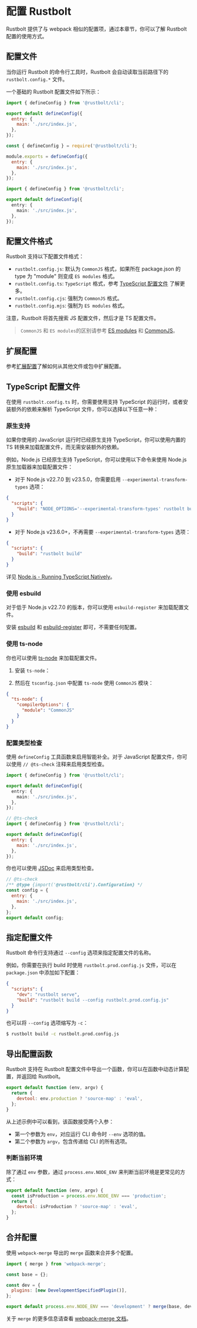 
# 配置 Rustbolt

Rustbolt 提供了与 webpack 相似的配置项，通过本章节，你可以了解 Rustbolt 配置的使用方式。

## 配置文件

当你运行 Rustbolt 的命令行工具时，Rustbolt 会自动读取当前路径下的 `rustbolt.config.*` 文件。

一个基础的 Rustbolt 配置文件如下所示：

<Tabs>
  <Tab label="ESM">

```js title="rustbolt.config.mjs"
import { defineConfig } from '@rustbolt/cli';

export default defineConfig({
  entry: {
    main: './src/index.js',
  },
});
```

  </Tab>
  <Tab label="CJS">

```js title="rustbolt.config.cjs"
const { defineConfig } = require('@rustbolt/cli');

module.exports = defineConfig({
  entry: {
    main: './src/index.js',
  },
});
```

  </Tab>
  <Tab label="TypeScript">

```ts title="rustbolt.config.ts"
import { defineConfig } from '@rustbolt/cli';

export default defineConfig({
  entry: {
    main: './src/index.js',
  },
});
```

  </Tab>
</Tabs>

## 配置文件格式

Rustbolt 支持以下配置文件格式：

- `rustbolt.config.js`: 默认为 `CommonJS` 格式，如果所在 package.json 的 type 为 "module" 则变成 `ES modules` 格式。
- `rustbolt.config.ts`: `TypeScript` 格式，参考 [TypeScript 配置文件](#typescript-配置文件) 了解更多。
- `rustbolt.config.cjs`: 强制为 `CommonJS` 格式。
- `rustbolt.config.mjs`: 强制为 `ES modules` 格式。

注意，Rustbolt 将首先搜索 JS 配置文件，然后才是 TS 配置文件。

> `CommonJS` 和 `ES modules`的区别请参考 [ES modules](https://nodejs.org/api/esm.html#modules-ecmascript-modules) 和 [CommonJS](https://nodejs.org/api/modules.html)。

## 扩展配置

参考[扩展配置](./extends.mdx)了解如何从其他文件或包中扩展配置。

## TypeScript 配置文件

在使用 `rustbolt.config.ts` 时，你需要使用支持 TypeScript 的运行时，或者安装额外的依赖来解析 TypeScript 文件，你可以选择以下任意一种：

### 原生支持

如果你使用的 JavaScript 运行时已经原生支持 TypeScript，你可以使用内置的 TS 转换来加载配置文件，而无需安装额外的依赖。

例如，Node.js 已经原生支持 TypeScript，你可以使用以下命令来使用 Node.js 原生加载器来加载配置文件：

- 对于 Node.js v22.7.0 到 v23.5.0，你需要启用 `--experimental-transform-types` 选项：

```json title="package.json"
{
  "scripts": {
    "build": "NODE_OPTIONS='--experimental-transform-types' rustbolt build"
  }
}
```

- 对于 Node.js v23.6.0+，不再需要 `--experimental-transform-types` 选项：

```json title="package.json"
{
  "scripts": {
    "build": "rustbolt build"
  }
}
```

详见 [Node.js - Running TypeScript Natively](https://nodejs.org/en/learn/typescript/run-natively#running-typescript-natively)。

### 使用 esbuild

对于低于 Node.js v22.7.0 的版本，你可以使用 `esbuild-register` 来加载配置文件。

安装 [esbuild](https://npmjs.com/package/esbuild) 和 [esbuild-register](https://npmjs.com/package/esbuild-register) 即可，不需要任何配置。

<PackageManagerTabs command="add esbuild esbuild-register -D" />

### 使用 ts-node

你也可以使用 [ts-node](https://npmjs.com/package/ts-node) 来加载配置文件。

1. 安装 `ts-node`：

<PackageManagerTabs command="add ts-node -D" />

2. 然后在 `tsconfig.json` 中配置 `ts-node` 使用 `CommonJS` 模块：

```json title="tsconfig.json"
{
  "ts-node": {
    "compilerOptions": {
      "module": "CommonJS"
    }
  }
}
```

### 配置类型检查

使用 `defineConfig` 工具函数来启用智能补全。对于 JavaScript 配置文件，你可以使用 `// @ts-check` 注释来启用类型检查。

<Tabs>
  <Tab label="TypeScript">

```ts title="rustbolt.config.ts"
import { defineConfig } from '@rustbolt/cli';

export default defineConfig({
  entry: {
    main: './src/index.js',
  },
});
```

  </Tab>
  <Tab label="JavaScript">

```js title="rustbolt.config.mjs"
// @ts-check
import { defineConfig } from '@rustbolt/cli';

export default defineConfig({
  entry: {
    main: './src/index.js',
  },
});
```

  </Tab>
</Tabs>

你也可以使用 [JSDoc](https://jsdoc.app/) 来启用类型检查。

```js title="rustbolt.config.mjs"
// @ts-check
/** @type {import('@rustbolt/cli').Configuration} */
const config = {
  entry: {
    main: './src/index.js',
  },
};
export default config;
```

## 指定配置文件

Rustbolt 命令行支持通过 `--config` 选项来指定配置文件的名称。

例如，你需要在执行 build 时使用 `rustbolt.prod.config.js` 文件，可以在 `package.json` 中添加如下配置：

```json title="package.json"
{
  "scripts": {
    "dev": "rustbolt serve",
    "build": "rustbolt build --config rustbolt.prod.config.js"
  }
}
```

也可以将 `--config` 选项缩写为 `-c`：

```bash
$ rustbolt build -c rustbolt.prod.config.js
```

## 导出配置函数

Rustbolt 支持在 Rustbolt 配置文件中导出一个函数，你可以在函数中动态计算配置，并返回给 Rustbolt。

```js title="rustbolt.config.mjs"
export default function (env, argv) {
  return {
    devtool: env.production ? 'source-map' : 'eval',
  };
}
```

从上述示例中可以看到，该函数接受两个入参：

- 第一个参数为 `env`，对应运行 CLI 命令时 `--env` 选项的值。
- 第二个参数为 `argv`，包含传递给 CLI 的所有选项。

### 判断当前环境

除了通过 `env` 参数，通过 `process.env.NODE_ENV` 来判断当前环境是更常见的方式：

```js title="rustbolt.config.mjs"
export default function (env, argv) {
  const isProduction = process.env.NODE_ENV === 'production';
  return {
    devtool: isProduction ? 'source-map' : 'eval',
  };
}
```

## 合并配置

使用 `webpack-merge` 导出的 `merge` 函数来合并多个配置。

```js title="rustbolt.config.mjs"
import { merge } from 'webpack-merge';

const base = {};

const dev = {
  plugins: [new DevelopmentSpecifiedPlugin()],
};

export default process.env.NODE_ENV === 'development' ? merge(base, dev) : base;
```

关于 `merge` 的更多信息请查看 [webpack-merge 文档](https://npmjs.com/package/webpack-merge)。
